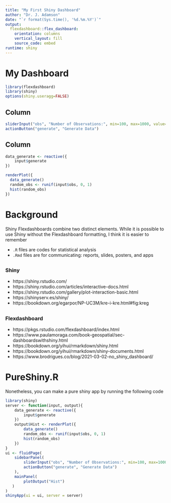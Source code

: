 ```yaml
---
title: "My First Shiny Dashboard"
author: "Dr. J. Adamson"
date: "`r format(Sys.time(), '%d.%m.%Y')`"
output:
  flexdashboard::flex_dashboard:
    orientation: columns
    vertical_layout: fill
    source_code: embed
runtime: shiny
---
```


# My Dashboard

```r
library(flexdashboard)
library(shiny)
options(shiny.useragg=FALSE)
```


Column {.sidebar}
-------------------------------------------------------------------
```r
sliderInput("obs", "Number of Observations:", min=100, max=1000, value=100)
actionButton("generate", "Generate Data")
```


Column
-------------------------------------------------------------------
```r
data_generate <- reactive({
    input$generate
})

renderPlot({
  data_generate()
  random_obs <- runif(input$obs, 0, 1)
  hist(random_obs)
})
```



# Background {data-navmenu='Background'}

Shiny Flexdashboards combine two distinct elements. While it is possible to use Shiny without the Flexdashboard formatting, I think it is easier to remember

* `.R` files are codes for statistical analysis
* `.Rmd` files are for communicating: reports, slides, posters, and apps

## {data=width=350}

### Shiny

* https://shiny.rstudio.com/
* https://shiny.rstudio.com/articles/interactive-docs.html
* https://shiny.rstudio.com/gallery/plot-interaction-basic.html
* https://shinyserv.es/shiny/
* https://bookdown.org/egarpor/NP-UC3M/kre-i-kre.html#fig:kreg

## {data=width=350}

### Flexdashboard 

* https://pkgs.rstudio.com/flexdashboard/index.html
* https://www.paulamoraga.com/book-geospatial/sec-dashboardswithshiny.html
* https://bookdown.org/yihui/rmarkdown/shiny.html
* https://bookdown.org/yihui/rmarkdown/shiny-documents.html
* https://www.brodrigues.co/blog/2021-03-02-no_shiny_dashboard/


# PureShiny.R {data-navmenu='Background'}

Nonetheless, you can make a pure shiny app by running the following code 

```r
library(shiny)
server <- function(input, output){
    data_generate <- reactive({
        input$generate
    })    
    output$Hist <- renderPlot({
        data_generate()
        random_obs <- runif(input$obs, 0, 1)
        hist(random_obs)
    })
}
ui <- fluidPage(
    sidebarPanel(
        sliderInput("obs", "Number of Observations:", min=100, max=1000, value=100),
        actionButton("generate", "Generate Data")
    ),
    mainPanel(
        plotOutput("Hist")
   )
)
shinyApp(ui = ui, server = server)
```


<!-- ## COMPILE FROM CLI
    Rscript -e "rmarkdown::run('TrialApp1_Histogram_Dashboard.Rmd')"
-->
